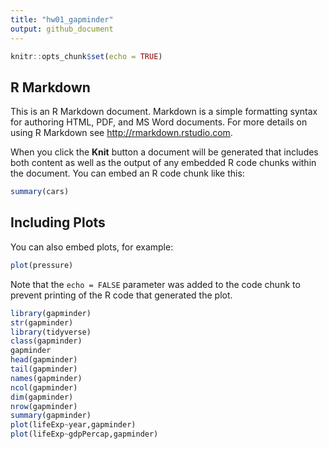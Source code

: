 ```yaml
---
title: "hw01_gapminder"
output: github_document
---
```


```r
knitr::opts_chunk$set(echo = TRUE)
```

## R Markdown

This is an R Markdown document. Markdown is a simple formatting syntax for authoring HTML, PDF, and MS Word documents. For more details on using R Markdown see <http://rmarkdown.rstudio.com>.

When you click the **Knit** button a document will be generated that includes both content as well as the output of any embedded R code chunks within the document. You can embed an R code chunk like this:

```r
summary(cars)
```

## Including Plots

You can also embed plots, for example:

```r
plot(pressure)
```

Note that the `echo = FALSE` parameter was added to the code chunk to prevent printing of the R code that generated the plot.

```r
library(gapminder)
str(gapminder)
library(tidyverse)
class(gapminder)
gapminder
head(gapminder)
tail(gapminder)
names(gapminder)
ncol(gapminder)
dim(gapminder)
nrow(gapminder)
summary(gapminder)
plot(lifeExp~year,gapminder)
plot(lifeExp~gdpPercap,gapminder)
```



